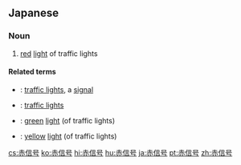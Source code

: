 {{also|赤信號}}
==Japanese==
{{ja-kanjitab|あか|しん|ごう}}

===Noun===
{{ja-noun|あかしんごう}}

# [[red]] [[light]] of traffic lights

====Related terms====
* {{ja-r|信号|しんごう}}: [[traffic light]]s, a [[signal]]
* {{ja-r|信号機|しんごうき}}: [[traffic light]]s
* {{ja-r|青信号|あおしんごう}}: [[green]] [[light]] (of traffic lights)
* {{ja-r|黄信号|きしんごう}}: [[yellow]] [[light]] (of traffic lights)

[[cs:赤信号]]
[[ko:赤信号]]
[[hi:赤信号]]
[[hu:赤信号]]
[[ja:赤信号]]
[[pt:赤信号]]
[[zh:赤信号]]